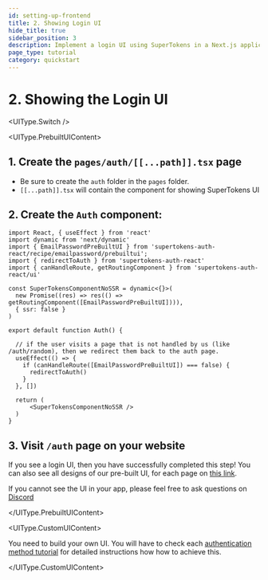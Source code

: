 ```yaml
---
id: setting-up-frontend
title: 2. Showing Login UI
hide_title: true
sidebar_position: 3
description: Implement a login UI using SuperTokens in a Next.js application.
page_type: tutorial
category: quickstart
---
```



# 2. Showing the Login UI

<UIType.Switch />

<UIType.PrebuiltUIContent>

## 1. Create the `pages/auth/[[...path]].tsx` page
- Be sure to create the `auth` folder in the `pages` folder.
- `[[...path]].tsx` will contain the component for showing SuperTokens UI

## 2. Create the `Auth` component:

```tsx title="pages/auth/[[...path]].tsx"
import React, { useEffect } from 'react'
import dynamic from 'next/dynamic'
import { EmailPasswordPreBuiltUI } from 'supertokens-auth-react/recipe/emailpassword/prebuiltui';
import { redirectToAuth } from 'supertokens-auth-react'
import { canHandleRoute, getRoutingComponent } from 'supertokens-auth-react/ui'

const SuperTokensComponentNoSSR = dynamic<{}>(
  new Promise((res) => res(() => getRoutingComponent([EmailPasswordPreBuiltUI]))),
  { ssr: false }
)

export default function Auth() {

  // if the user visits a page that is not handled by us (like /auth/random), then we redirect them back to the auth page.
  useEffect(() => {
    if (canHandleRoute([EmailPasswordPreBuiltUI]) === false) { 
      redirectToAuth()
    }
  }, [])

  return (
      <SuperTokensComponentNoSSR />
  )
}
```

## 3. Visit `/auth` page on your website

If you see a login UI, then you have successfully completed this step! You can also see all designs of our pre-built UI, for each page on [this link](https://master--6571be2867f75556541fde98.chromatic.com/?path=/story/auth-page--playground).

If you cannot see the UI in your app, please feel free to ask questions on [Discord](https://supertokens.com/discord)

</UIType.PrebuiltUIContent>

<UIType.CustomUIContent>

You need to build your own UI. You will have to check each [authentication method tutorial](/docs/authentication/overview) for detailed instructions how how to achieve this. 

</UIType.CustomUIContent>
